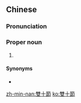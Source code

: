 {{also|双十节}}
==Chinese==
{{zh-forms|s=双十节}}

===Pronunciation===
{{zh-pron
|m=Shuāngshíjié
|c=soeng1 sap6 zit3
|h=pfs=Sûng-sṳ̍p-chiet
|mn=Siang-si̍p-chiat
|cat=pn
}}

===Proper noun===
{{zh-proper noun}}

# {{w|Double Tenth Day}} {{gloss|National Day of the Republic of China}}

====Synonyms====
* {{zh-l|國慶日}}

{{zh-cat|Holidays|Taiwan}}

[[zh-min-nan:雙十節]]
[[ko:雙十節]]